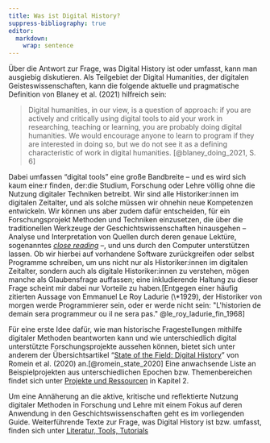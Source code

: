 ```yaml
---
title: Was ist Digital History?
suppress-bibliography: true
editor: 
  markdown: 
    wrap: sentence
---
```


Über die Antwort zur Frage, was Digital History ist oder umfasst, kann man ausgiebig diskutieren. 
Als Teilgebiet der Digital Humanities, der digitalen Geisteswissenschaften, kann die folgende aktuelle und pragmatische Definition von Blaney et al. (2021) hilfreich sein:

> Digital humanities, in our view, is a question of approach: if you are actively and critically using digital tools to aid your work in researching, teaching or learning, you are probably doing digital humanities.
> We would encourage anyone to learn to program if they are interested in doing so, but we do not see it as a defining characteristic of work in digital humanities.
> [@blaney_doing_2021, S. 6]

Dabei umfassen "digital tools" eine große Bandbreite -- und es wird sich kaum eine:r finden, der:die Studium, Forschung oder Lehre völlig ohne die Nutzung digitaler Techniken betreibt.
Wir sind alle Historiker:innen im digitalen Zeitalter, und als solche müssen wir ohnehin neue Kompetenzen entwickeln.
Wir können uns aber zudem dafür entscheiden, für ein Forschungsprojekt Methoden und Techniken einzusetzen, die über die traditionellen Werkzeuge der Geschichtswissenschaften hinausgehen -- Analyse und Interpretation von Quellen durch deren genaue Lektüre, sogenanntes [*close reading*](https://de.wikipedia.org/wiki/Close_Reading) --, und uns durch den Computer unterstützen lassen.
Ob wir hierbei auf vorhandene Software zurückgreifen oder selbst Programme schreiben, um uns nicht nur als Historiker:innen im digitalen Zeitalter, sondern auch als digitale Historiker:innen zu verstehen, mögen manche als Glaubensfrage auffassen; eine inkludierende Haltung zu dieser Frage scheint mir dabei nur Vorteile zu haben.[Entgegen einer häufig zitierten Aussage von Emmanuel Le Roy Ladurie (\*1929), der Historiker von morgen werde Programmierer sein, oder er werde nicht sein: "L'historien de demain sera programmeur ou il ne sera pas." @le_roy_ladurie_fin_1968]

Für eine erste Idee dafür, wie man historische Fragestellungen mithilfe digitaler Methoden beantworten kann und wie unterschiedlich digital unterstützte Forschungsprojekte aussehen können, bietet sich unter anderem der Übersichtsartikel "[State of the Field: Digital History](https://onlinelibrary.wiley.com/doi/10.1111/1468-229X.12969)" von Romein et al. (2020) an.[@romein_state_2020] Eine anwachsende Liste an Beispielprojekten aus unterschiedlichen Epochen bzw.
Themenbereichen findet sich unter [Projekte und Ressourcen](02_forschung_lehre.qmd##Projekte und Ressourcen) in Kapitel 2.

Um eine Annäherung an die aktive, kritische und reflektierte Nutzung digitaler Methoden in Forschung und Lehre mit einem Fokus auf deren Anwendung in den Geschichtswissenschaften geht es im vorliegenden Guide.
Weiterführende Texte zur Frage, was Digital History ist bzw.
umfasst, finden sich unter [Literatur, Tools, Tutorials](further_resources.qmd##Was ist digital history?)
